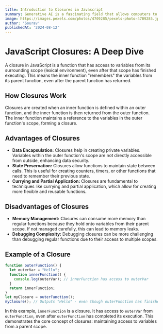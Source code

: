 ```yaml
---
title: Introduction to Closures in Javascript
summary: Generative AI is a fascinating field that allows computers to create new content, ranging from text and images to music and code. It's revolutionizing various industries, offering exciting possibilities.
image: https://images.pexels.com/photos/4709285/pexels-photo-4709285.jpeg?auto=compress&cs=tinysrgb&w=600
author: 'Sourav'
publishedAt: '2024-08-12'
---
```


# JavaScript Closures: A Deep Dive

A closure in JavaScript is a function that has access to variables from its surrounding scope (lexical environment), even after that scope has finished executing.  This means the inner function "remembers" the variables from its parent function, even after the parent function has returned.

## How Closures Work

Closures are created when an inner function is defined within an outer function, and the inner function is then returned from the outer function. The inner function maintains a reference to the variables in the outer function's scope, forming a closure.

## Advantages of Closures

* **Data Encapsulation:** Closures help in creating private variables.  Variables within the outer function's scope are not directly accessible from outside, enhancing data security.
* **State Preservation:** Closures allow functions to maintain state between calls. This is useful for creating counters, timers, or other functions that need to remember their previous state.
* **Currying and Partial Application:** Closures are fundamental to techniques like currying and partial application, which allow for creating more flexible and reusable functions.


## Disadvantages of Closures

* **Memory Management:** Closures can consume more memory than regular functions because they hold onto variables from their parent scope.  If not managed carefully, this can lead to memory leaks.
* **Debugging Complexity:** Debugging closures can be more challenging than debugging regular functions due to their access to multiple scopes.


## Example of a Closure

```javascript
function outerFunction() {
  let outerVar = "Hello";
  function innerFunction() {
    console.log(outerVar); // innerFunction has access to outerVar
  }
  return innerFunction;
}
let myClosure = outerFunction();
myClosure(); // Outputs "Hello" - even though outerFunction has finished executing
```

In this example, `innerFunction` is a closure.  It has access to `outerVar` from `outerFunction`, even after `outerFunction` has completed its execution.  This demonstrates the core concept of closures: maintaining access to variables from a parent scope.

